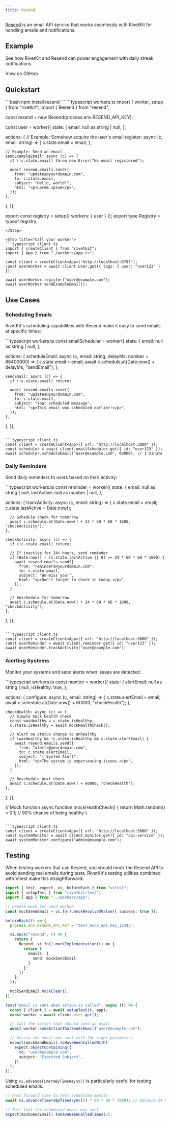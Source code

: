 ```yaml
---
title: Resend
---
```


[Resend](https://resend.com) is an email API service that works seamlessly with RivetKit for handling emails and notifications.

## Example

See how RivetKit and Resend can power engagement with daily streak notifications.

<Card icon="fire" title="Streaks" href="https://github.com/rivet-gg/rivetkit/tree/main/examples/resend-streaks">View on GitHub</Card>

## Quickstart

<Steps>
<Step title="Install Resend SDK">
```bash
npm install resend
```
</Step>

<Step title="Create a worker with Resend">
```typescript workers.ts
import { worker, setup } from "rivetkit";
import { Resend } from "resend";

const resend = new Resend(process.env.RESEND_API_KEY);

const user = worker({
  state: {
    email: null as string | null,
  },

  actions: {
    // Example: Somehow acquire the user's email
    register: async (c, email: string) => {
      c.state.email = email;
    },

    // Example: Send an email
    sendExampleEmail: async (c) => {
      if (!c.state.email) throw new Error("No email registered");
      
      await resend.emails.send({
        from: "updates@yourdomain.com",
        to: c.state.email,
        subject: "Hello, world!",
        html: "<p>Lorem ipsum</p>",
      });
    },
  },
});

export const registry = setup({ workers: { user } });
export type Registry = typeof registry;
```
</Step>

<Step title="Call your worker">
```typescript client.ts
import { createClient } from "rivetkit";
import { App } from "./workers/app.ts";

const client = createClient<App>("http://localhost:8787");
const userWorker = await client.user.get({ tags: { user: "user123" } });

await userWorker.register("user@example.com");
await userWorker.sendExampleEmail();
```
</Step>
</Steps>

## Use Cases

### Scheduling Emails

RivetKit's scheduling capabilities with Resend make it easy to send emails at specific times:

<CodeGroup>
```typescript workers.ts
const emailScheduler = worker({
  state: {
    email: null as string | null,
  },

  actions: {
    scheduleEmail: async (c, email: string, delayMs: number = 86400000) => {
      c.state.email = email;
      await c.schedule.at(Date.now() + delayMs, "sendEmail");
    },
    
    sendEmail: async (c) => {
      if (!c.state.email) return;
      
      await resend.emails.send({
        from: "updates@yourdomain.com",
        to: c.state.email,
        subject: "Your scheduled message",
        html: "<p>This email was scheduled earlier!</p>",
      });
    },
  },
});
```

```typescript client.ts
const client = createClient<App>({ url: "http://localhost:3000" });
const scheduler = await client.emailScheduler.get({ id: "user123" });
await scheduler.scheduleEmail("user@example.com", 60000); // 1 minute
```
</CodeGroup>

### Daily Reminders

Send daily reminders to users based on their activity:

<CodeGroup>
```typescript workers.ts
const reminder = worker({
  state: {
    email: null as string | null,
    lastActive: null as number | null,
  },

  actions: {
    trackActivity: async (c, email: string) => {
      c.state.email = email;
      c.state.lastActive = Date.now();
      
      // Schedule check for tomorrow
      await c.schedule.at(Date.now() + 24 * 60 * 60 * 1000, "checkActivity");
    },
    
    checkActivity: async (c) => {
      if (!c.state.email) return;
      
      // If inactive for 24+ hours, send reminder
      if (Date.now() - (c.state.lastActive || 0) >= 24 * 60 * 60 * 1000) {
        await resend.emails.send({
          from: "reminders@yourdomain.com",
          to: c.state.email,
          subject: "We miss you!",
          html: "<p>Don't forget to check in today.</p>",
        });
      }
      
      // Reschedule for tomorrow
      await c.schedule.at(Date.now() + 24 * 60 * 60 * 1000, "checkActivity");
    },
  },
});
```

```typescript client.ts
const client = createClient<App>({ url: "http://localhost:3000" });
const userReminder = await client.reminder.get({ id: "user123" });
await userReminder.trackActivity("user@example.com");
```
</CodeGroup>

### Alerting Systems

Monitor your systems and send alerts when issues are detected:

<CodeGroup>
```typescript workers.ts
const monitor = worker({
  state: {
    alertEmail: null as string | null,
    isHealthy: true,
  },

  actions: {
    configure: async (c, email: string) => {
      c.state.alertEmail = email;
      await c.schedule.at(Date.now() + 60000, "checkHealth");
    },
    
    checkHealth: async (c) => {
      // Simple mock health check
      const wasHealthy = c.state.isHealthy;
      c.state.isHealthy = await mockHealthCheck();
      
      // Alert on status change to unhealthy
      if (wasHealthy && !c.state.isHealthy && c.state.alertEmail) {
        await resend.emails.send({
          from: "alerts@yourdomain.com",
          to: c.state.alertEmail,
          subject: "⚠️ System Alert",
          html: "<p>The system is experiencing issues.</p>",
        });
      }
      
      // Reschedule next check
      await c.schedule.at(Date.now() + 60000, "checkHealth");
    },
  },
});

// Mock function
async function mockHealthCheck() {
  return Math.random() > 0.1; // 90% chance of being healthy
}
```

```typescript client.ts
const client = createClient<App>({ url: "http://localhost:3000" });
const systemMonitor = await client.monitor.get({ id: "api-service" });
await systemMonitor.configure("admin@example.com");
```
</CodeGroup>

## Testing

When testing workers that use Resend, you should mock the Resend API to avoid sending real emails during tests. RivetKit's testing utilities combined with Vitest make this straightforward:

```typescript
import { test, expect, vi, beforeEach } from "vitest";
import { setupTest } from "rivetkit/test";
import { app } from "../workers/app";

// Create mock for send method
const mockSendEmail = vi.fn().mockResolvedValue({ success: true });

beforeEach(() => {
  process.env.RESEND_API_KEY = "test_mock_api_key_12345";

  vi.mock("resend", () => {
    return {
      Resend: vi.fn().mockImplementation(() => {
        return {
          emails: {
            send: mockSendEmail
          }
        };
      })
    };
  });

  mockSendEmail.mockClear();
});

test("email is sent when action is called", async (t) => {
  const { client } = await setupTest(t, app);
  const worker = await client.user.get();

  // Call the action that should send an email
  await worker.someActionThatSendsEmail("user@example.com");

  // Verify the email was sent with the right parameters
  expect(mockSendEmail).toHaveBeenCalledWith(
    expect.objectContaining({
      to: "user@example.com",
      subject: "Expected Subject",
    }),
  );
});
```

Using `vi.advanceTimersByTimeAsync()` is particularly useful for testing scheduled emails:

```typescript
// Fast forward time to test scheduled emails
await vi.advanceTimersByTimeAsync(24 * 60 * 60 * 1000); // Advance 24 hours

// Test that the scheduled email was sent
expect(mockSendEmail).toHaveBeenCalledTimes(2);
```

